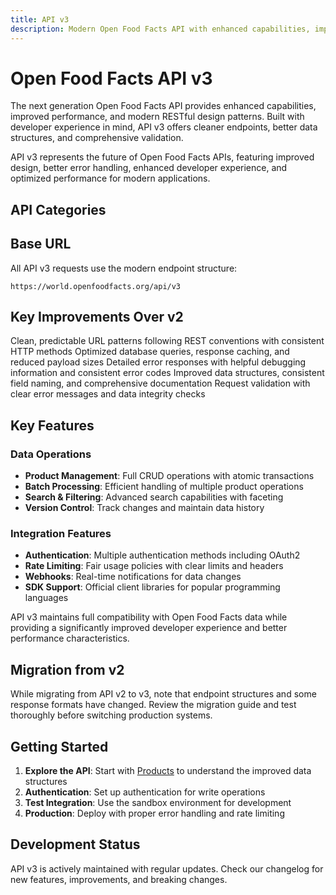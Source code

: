 ```yaml
---
title: API v3
description: Modern Open Food Facts API with enhanced capabilities, improved performance, and developer-friendly design
---
```



# Open Food Facts API v3

The next generation Open Food Facts API provides enhanced capabilities, improved performance, and modern RESTful design patterns. Built with developer experience in mind, API v3 offers cleaner endpoints, better data structures, and comprehensive validation.

<Callout type="info">
  API v3 represents the future of Open Food Facts APIs, featuring improved
  design, better error handling, enhanced developer experience, and optimized
  performance for modern applications.
</Callout>

## API Categories

<Cards>
  <Card
    title="Products"
    description="Modern endpoints for retrieving and managing product data with improved performance"
    href="/docs/Product-Opener/v3/products"
  />
  <Card
    title="Images"
    description="Advanced image upload, processing, and management capabilities with validation"
    href="/docs/Product-Opener/v3/images"
  />
  <Card
    title="Knowledge Panels"
    description="Access structured knowledge panels for product facets and categories"
    href="/docs/Product-Opener/v3/knowledge-panels"
  />
  <Card
    title="Taxonomy"
    description="Improved access to Open Food Facts taxonomies and classification systems"
    href="/docs/Product-Opener/v3/taxonomy"
  />
</Cards>

## Base URL

All API v3 requests use the modern endpoint structure:

```
https://world.openfoodfacts.org/api/v3
```

## Key Improvements Over v2

<Steps>
  <Step title="RESTful Design">
    Clean, predictable URL patterns following REST conventions with consistent
    HTTP methods
  </Step>
  <Step title="Enhanced Performance">
    Optimized database queries, response caching, and reduced payload sizes
  </Step>
  <Step title="Better Error Handling">
    Detailed error responses with helpful debugging information and consistent
    error codes
  </Step>
  <Step title="Modern JSON Schema">
    Improved data structures, consistent field naming, and comprehensive
    documentation
  </Step>
  <Step title="Built-in Validation">
    Request validation with clear error messages and data integrity checks
  </Step>
</Steps>

## Key Features

### Data Operations

- **Product Management**: Full CRUD operations with atomic transactions
- **Batch Processing**: Efficient handling of multiple product operations
- **Search & Filtering**: Advanced search capabilities with faceting
- **Version Control**: Track changes and maintain data history

### Integration Features

- **Authentication**: Multiple authentication methods including OAuth2
- **Rate Limiting**: Fair usage policies with clear limits and headers
- **Webhooks**: Real-time notifications for data changes
- **SDK Support**: Official client libraries for popular programming languages

<Callout type="success">
  API v3 maintains full compatibility with Open Food Facts data while providing
  a significantly improved developer experience and better performance
  characteristics.
</Callout>

## Migration from v2

<Callout type="warn">
  While migrating from API v2 to v3, note that endpoint structures and some
  response formats have changed. Review the migration guide and test thoroughly
  before switching production systems.
</Callout>

## Getting Started

1. **Explore the API**: Start with [Products](/docs/Product-Opener/v3/products) to understand the improved data structures
2. **Authentication**: Set up authentication for write operations
3. **Test Integration**: Use the sandbox environment for development
4. **Production**: Deploy with proper error handling and rate limiting

## Development Status

API v3 is actively maintained with regular updates. Check our changelog for new features, improvements, and breaking changes.
